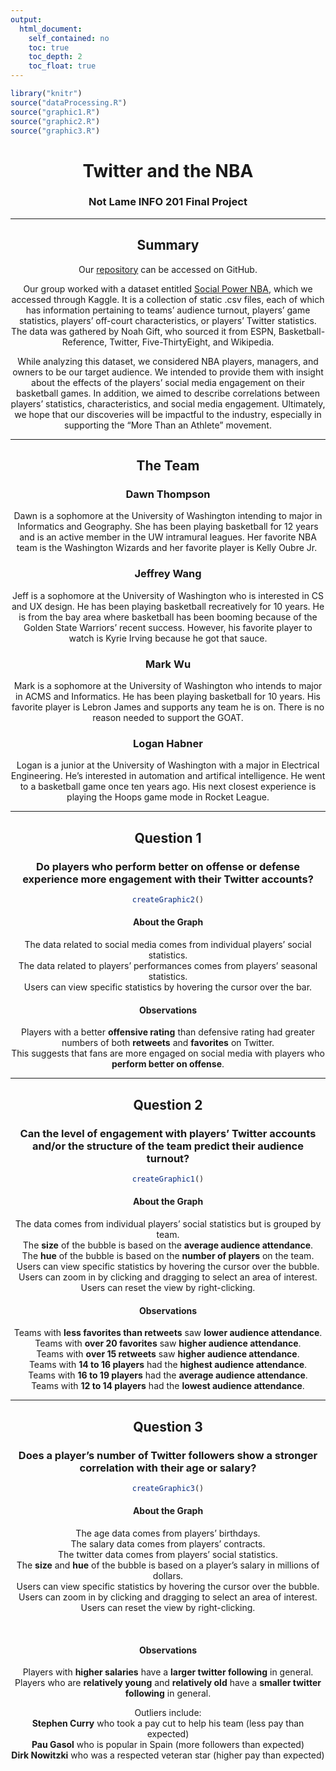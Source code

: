 ```yaml
---
output: 
  html_document:
    self_contained: no
    toc: true
    toc_depth: 2
    toc_float: true
---
```


``` r
library("knitr")
source("dataProcessing.R")
source("graphic1.R")
source("graphic2.R")
source("graphic3.R")

```

<center>

# **Twitter and the NBA**
### Not Lame INFO 201 Final Project

***

## Summary

Our [repository](https://github.com/lrhabner/Not-Lame-Final-Project) can be accessed on GitHub. 

Our group worked with a dataset entitled [Social Power NBA](https://www.kaggle.com/noahgift/social-power-nba), which we accessed through Kaggle. It is a collection of static .csv files, each of which has information pertaining to teams' audience turnout, players' game statistics, players' off-court characteristics, or players' Twitter statistics. The data was gathered by Noah Gift, who sourced it from ESPN, Basketball-Reference, Twitter, Five-ThirtyEight, and Wikipedia.  

While analyzing this dataset, we considered NBA players, managers, and owners to be our target audience. We intended to provide them with insight about the effects of the players' social media engagement on their basketball games. In addition, we aimed to describe correlations between players' statistics, characteristics, and social media engagement. Ultimately, we hope that our discoveries will be impactful to the industry, especially in supporting the "More Than an Athlete" movement.

***

## The Team

### Dawn Thompson
Dawn is a sophomore at the University of Washington intending to major in Informatics and Geography. She has been playing basketball for 12 years and is an active member in the UW intramural leagues. Her favorite NBA team is the Washington Wizards and her favorite player is Kelly Oubre Jr.  

### Jeffrey Wang
Jeff is a sophomore at the University of Washington who is interested in CS and UX design. He has been playing basketball recreatively for 10 years. He is from the bay area where basketball has been booming because of the Golden State Warriors' recent success. However, his favorite player to watch is Kyrie Irving because he got that sauce.

### Mark Wu
Mark is a sophomore at the University of Washington who intends to major in ACMS and Informatics. He has been playing basketball for 10 years. His favorite player is Lebron James and supports any team he is on. There is no reason needed to support the GOAT.

### Logan Habner
Logan is a junior at the University of Washington with a major in Electrical Engineering. He's interested in automation and artifical intelligence. He went to a basketball game once ten years ago. His next closest experience is playing the Hoops game mode in Rocket League.

***

## Question 1 

### Do players who perform better on offense or defense experience more engagement with their Twitter accounts?


``` r
createGraphic2()
```

#### **About the Graph**

The data related to social media comes from individual players' social statistics.   
The data related to players' performances comes from players' seasonal statistics.  
Users can view specific statistics by hovering the cursor over the bar.  

#### **Observations**

Players with a better **offensive rating** than defensive rating had greater numbers of 
both **retweets** and **favorites** on Twitter.  
This suggests that fans are more engaged on social media with players who **perform better on offense**.  

***

## Question 2

### Can the level of engagement with players' Twitter accounts and/or the structure of the team predict their audience turnout?

``` r
createGraphic1()
```

#### About the Graph

The data comes from individual players' social statistics but is grouped by team.  
The **size** of the bubble is based on the **average audience attendance**.  
The **hue** of the bubble is based on the **number of players** on the team.  
Users can view specific statistics by hovering the cursor over the bubble.
Users can zoom in by clicking and dragging to select an area of interest.
Users can reset the view by right-clicking.



#### Observations

Teams with **less favorites than retweets** saw **lower audience attendance**.  
Teams with **over 20 favorites** saw **higher audience attendance**.  
Teams with **over 15 retweets** saw **higher audience attendance**.  
Teams with **14 to 16 players** had the **highest audience attendance**.  
Teams with **16 to 19 players** had the **average audience attendance**.  
Teams with **12 to 14 players** had the **lowest audience attendance**.

***

## Question 3

### Does a player's number of Twitter followers show a stronger correlation with their age or salary?


``` r
createGraphic3()
```

#### About the Graph

The age data comes from players' birthdays.  
The salary data comes from players' contracts.  
The twitter data comes from players' social statistics.  
The **size** and **hue** of the bubble is based on a player's salary in millions of dollars.  
Users can view specific statistics by hovering the cursor over the bubble.  
Users can zoom in by clicking and dragging to select an area of interest.  
Users can reset the view by right-clicking.  

</br>

#### Observations

Players with **higher salaries** have a **larger twitter following** in general.  
Players who are **relatively young** and **relatively old** have a **smaller twitter following** in general.  

Outliers include:  
  **Stephen Curry** who took a pay cut to help his team (less pay than expected)  
  **Pau Gasol** who is popular in Spain (more followers than expected)  
  **Dirk Nowitzki** who was a respected veteran star (higher pay than expected)  


</center>